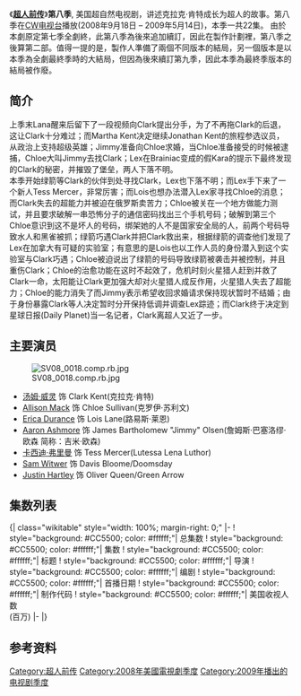 {{Infobox television season
 |season_name = 《超人前传》第八季
 |eng_name         = {{lang|en|''Smallville'' (Season 8)}}
 |bgcolour = #cc5500
 |fgcolour = white
 |image = [[File:Smallvilleseason8dvd.jpg|200px]]
 |caption = DVD盒子
 |show_name = ''[[超人前传|超人前传]]''
 |country = [[美国|美国]]
 |network = [[CW电视台|CW电视台]]
 |first_aired = {{Start date|2008|9|18}}
 |last_aired = {{End date|2009|5|14}}
 |num_episodes = 22
 |dvd_release_date = '''[[DVD区域码|区域]]1''': {{Start date|2009|8|25}}<ref name="David Lambert">{{cite news|author=David Lambert|url=http://tvshowsondvd.com/news/Smallville-Season-8/12027|title=DVD & Blu-ray Official 8th Season Announcement: Extras, 3D Box Art & August Date|publisher=TVShowsOnDVD|date=2009-06-03|accessdate=2009-06-05|deadurl=yes|archiveurl=https://web.archive.org/web/20090606070254/http://www.tvshowsondvd.com/news/Smallville-Season-8/12027|archivedate=2009年6月6日|df=}}</ref><br>'''区域2''': {{Start date|2009|9|14}}<ref>{{cite web|url=http://www.amazon.co.uk/Smallville-Complete-Eighth-Season-DVD/dp/B001QTVZ76/|title=''Smallville'' Season 8 Boxset (Region 2)|publisher=Amazon.uk|accessdate=June 25, 2009}}</ref><br>'''区域4''': {{Start date|2010|5|3}}
 |dvd_format = 
 |prev_season = [[超人前传_(第七季)|第七季]]
 |next_season = [[超人前传_(第九季)|第九季]]
}}
《'''[[超人前传|超人前传]]'''》'''第八季''', 美国超自然电视剧，讲述克拉克·肯特成长为超人的故事。第八季在[[CW电视台|CW电视台]]播放(2008年9月18日 – 2009年5月14日)，本季一共22集。
由於本劇原定第七季全劇終，此第八季為後來追加續訂，因此在製作計劃裡，第八季之後算第二部。值得一提的是，製作人準備了兩個不同版本的結局，另一個版本是以本季為全劇最終季時的大結局，但因為後來續訂第九季，因此本季為最終季版本的結局被作廢。

== 简介 ==
上季末Lana醒来后留下了一段视频向Clark提出分手，为了不再拖Clark的后退，这让Clark十分难过；而Martha Kent决定继续Jonathan Kent的旅程参选议员，从政治上支持超级英雄；Jimmy准备向Chloe求婚，当Chloe准备接受的时候被逮捕，Chloe大叫Jimmy去找Clark；Lex在Brainiac变成的假Kara的提示下最终发现的Clark的秘密，并摧毁了堡垒，两人下落不明。<br />
本季开始绿箭等Clark的伙伴到处寻找Clark，Lex也下落不明；而Lex手下来了一个新人Tess Mercer，非常厉害；而Lois也想办法潜入Lex家寻找Chloe的消息；而Clark失去的超能力并被迫在俄罗斯卖苦力；Chloe被关在一个地方做能力测试，并且要求破解一串恐怖分子的通信密码找出三个手机号码；破解到第三个Chloe意识到这不是坏人的号码，绑架她的人不是国家安全局的人，前两个号码导致水人和黑雀被抓；绿箭巧遇Clark并把Clark救出来，根据绿箭的调查他们发现了Lex在加拿大有可疑的实验室；有意思的是Lois也以工作人员的身份潜入到这个实验室与Clark巧遇；Chloe被迫说出了绿箭的号码导致绿箭被袭击并被控制，并且重伤Clark；Chloe的治愈功能在这时不起效了，危机时刻火星猎人赶到并救了Clark一命，太阳能让Clark更加强大却对火星猎人成反作用，火星猎人失去了超能力；Chloe的能力消失了而Jimmy表示希望收回求婚请求保持现状暂时不结婚；由于身份暴露Clark等人决定暂时分开保持低调并调查Lex踪迹；而Clark终于决定到星球日报(Daily Planet)当一名记者，Clark离超人又近了一步。

== 主要演员 ==
[[File:SV08_0018.comp.rb.jpg|thumb]]
*[[汤姆·威灵|汤姆·威灵]] 饰 Clark Kent(克拉克·肯特)
*[[Allison_Mack|Allison Mack]] 饰 Chloe Sullivan(克罗伊·苏利文)
*[[Erica_Durance|Erica Durance]] 饰 Lois Lane(路易斯·莱恩)
*[[Aaron_Ashmore|Aaron Ashmore]] 饰 James Bartholomew "Jimmy" Olsen(詹姆斯·巴塞洛缪·欧森 简称：吉米·欧森)
*[[卡西迪·弗里曼|卡西迪·弗里曼]] 饰 Tess Mercer(Lutessa Lena Luthor)
*[[Sam_Witwer|Sam Witwer]] 饰 Davis Bloome/Doomsday
*[[Justin_Hartley|Justin Hartley]] 饰 Oliver Queen/Green Arrow

== 集数列表 ==
{{See also|超人前传集数列表}}
<onlyinclude>{| class="wikitable" style="width: 100%; margin-right: 0;"
|-
! style="background: #CC5500; color: #ffffff;"| 总集数
! style="background: #CC5500; color: #ffffff;"| 集数
! style="background: #CC5500; color: #ffffff;"| 标题
! style="background: #CC5500; color: #ffffff;"| 导演
! style="background: #CC5500; color: #ffffff;"| 编剧
! style="background: #CC5500; color: #ffffff;"| 首播日期
! style="background: #CC5500; color: #ffffff;"| 制作代码
! style="background: #CC5500; color: #ffffff;"| 美国收视人数<br>(百万)
|-
{{Episode list/sublist|超人前传 (第八季)
 |EpisodeNumber = 153
 |EpisodeNumber2 = 1
 |Title = 奧德賽
 |AltTitle = Odyssey
 |DirectedBy = Kevin Fair
 |WrittenBy = [[Kelly_Souders|Kelly Souders]], [[Brian_Wayne_Peterson|Brian Peterson]],<br />
 [[Todd_Slavkin|Todd Slavkin]] & [[Darren_Swimmer|Darren Swimmer]]
 |OriginalAirDate = {{Start date|2008|9|18}}
 |ProdCode = 3T7451
 |Aux4 = 4.34<ref>{{Cite news |first=Bill |last=Gorman |date=September 23, 2008 |url=http://tvbythenumbers.com/2008/09/23/top-cw-primetime-shows-september-15-21/5293 |title=Top CW Primetime Shows, September 15–21 |work=TV by the Numbers |accessdate=November 22, 2008}}</ref>
 |LineColor = CC5500
}}
{{Episode list/sublist|超人前传 (第八季)
 |EpisodeNumber = 154
 |EpisodeNumber2 = 2
 |Title = 爆炸
 |AltTitle = Plastique
 |DirectedBy = [[Rick_Rosenthal|Rick Rosenthal]]
 |WrittenBy = Don Whitehead & Holly Henderson
 |OriginalAirDate = {{Start date|2008|9|25}}
 |ProdCode = 3T7452
 |Aux4 = 4.18<ref>{{Cite news |first=Bill |last=Gorman |url=http://tvbythenumbers.com/2008/09/30/top-cw-primetime-shows-september-22-28/5424 |title=Top CW Primetime Shows, September 22–28 |work=TV by the Numbers |date=September 30, 2008 |accessdate=November 22, 2008}}</ref>
 |LineColor = CC5500
}}
{{Episode list/sublist|超人前传 (第八季)
 |EpisodeNumber = 155
 |EpisodeNumber2 = 3
 |Title = 中毒
 |AltTitle = Toxic
 |DirectedBy = Mairzee Almas
 |WrittenBy = [[Caroline_Dries|Caroline Dries]]
 |OriginalAirDate = {{Start date|2008|10|2}}
 |ProdCode = 3T7453
 |Aux4 = 4.05<ref>{{Cite news |first=Bill |last=Gorman |url=http://tvbythenumbers.com/2008/10/07/top-cw-primetime-shows-september-29-october-5/5919 |title=Top CW Primetime Shows, September 29 - October 5 |date=October 7, 2008 |accessdate=November 22, 2008}}</ref>
 |LineColor = CC5500
}}
{{Episode list/sublist|超人前传 (第八季)
 |EpisodeNumber = 156
 |EpisodeNumber2 = 4
 |Title = 本能
 |AltTitle = Instinct
 |DirectedBy = [[James_L._Conway|James Conway]]
 |WrittenBy = Al Septien & Turi Meyer
 |OriginalAirDate = {{Start date|2008|10|9}}
 |ProdCode = 3T7454
 |Aux4 = 4.11<ref>{{Cite news |first=Bill |last=Gorman |url=http://tvbythenumbers.com/2008/10/14/top-cw-primetime-shows-october-6-12/6267 |title=Top CW Primetime Shows, October 6–12 |work=TV by the Numbers |date=October 14, 2008 |accessdate=November 22, 2008}}</ref>
 |LineColor = CC5500
}}
{{Episode list/sublist|超人前传 (第八季)
 |EpisodeNumber = 157
 |EpisodeNumber2 = 5
 |Title = 承諾
 |AltTitle = Committed
 |DirectedBy = Glen Winter
 |WrittenBy = [[Bryan_Q._Miller|Bryan Q. Miller]]
 |OriginalAirDate = {{Start date|2008|10|16}}
 |ProdCode = 3T7455
 |Aux4 = 4.18<ref>{{Cite web |first=Bill |last=Gorman |url=http://tvbythenumbers.com/2008/10/21/top-cw-primetime-shows-october-13-19/6675 |title=Top CW Primetime Shows, October 13–19 |work=TV by the Numbers |date=October 21, 2008 |accessdate=November 22, 2008}}</ref>
 |LineColor = CC5500
}}
{{Episode list/sublist|超人前传 (第八季)
 |EpisodeNumber = 158
 |EpisodeNumber2 = 6
 |Title =獵物
 |AltTitle = Prey
 |DirectedBy = [[Michael_Rohl|Michael Rohl]]
 |WrittenBy = Kelly Souders & Brian Peterson
 |OriginalAirDate = {{Start date|2008|10|23}}
 |ProdCode = 377456
 |Aux4 = 4.15<ref>{{Cite web |first=Robert |last=Seidman |url=http://tvbythenumbers.com/2008/10/29/top-cw-primetime-shows-october-20-26/7124 |title=Top CW Primetime Shows, October 20–26 |work=TV by the Numbers |date=October 29, 2008 |accessdate=November 22, 2008}}</ref>
 |LineColor = CC5500
}}
{{Episode list/sublist|超人前传 (第八季)
 |EpisodeNumber = 159
 |EpisodeNumber2 = 7
 |Title = 身分
 |AltTitle = Identity
 |DirectedBy = Mairzee Almas
 |WrittenBy = Todd Slavkin & Darren Swimmer
 |OriginalAirDate = {{Start date|2008|10|30}}
 |ProdCode = 3T7457
 |Aux4 = 4.32<ref>{{Cite web |first=Robert |last=Seidman |url=http://tvbythenumbers.com/2008/11/04/top-cw-primetime-shows-october-28-november-2/7547 |title=Top CW Primetime Shows, October 27 - November 2 |work=TV by the Numbers |date=November 4, 2008 |accessdate=November 22, 2008}}</ref>
 |LineColor = CC5500
}}
{{Episode list/sublist|超人前传 (第八季)
 |EpisodeNumber = 160
 |EpisodeNumber2 = 8
 |Title = 血脈
 |AltTitle = Bloodline
 |DirectedBy = Michael Rohl
 |WrittenBy = Caroline Dries
 |OriginalAirDate = {{Start date|2008|11|6}}
 |ProdCode = 3T7459
 |Aux4 = 4.45<ref>{{Cite web |first=Robert |last=Seidman |url=http://tvbythenumbers.com/2008/11/11/top-cw-primetime-shows-november-3-9/7949 |title=Top CW Primetime Shows, November 3–9 |work=TV by the Numbers |date=November 11, 2008 |accessdate=November 22, 2008}}</ref>
 |LineColor = CC5500
}}
{{Episode list/sublist|超人前传 (第八季)
 |EpisodeNumber = 161
 |EpisodeNumber2 = 9
 |Title = 深淵
 |AltTitle = Abyss
 |DirectedBy = Kevin Fair
 |WrittenBy = Don Whitehead & Holly Henderson
 |OriginalAirDate = {{Start date|2008|11|13}}
 |ProdCode = 3T7458
 |Aux4 = 3.55<ref>{{Cite web |first=Robert |last=Seidman |url=http://tvbythenumbers.com/2008/11/18/top-cw-primetime-shows-november-10-16-2008/8361 |title=Top CW Primetime Shows, November 10–16, 2008 |work=TV by the Numbers |date=November 18, 2008 |accessdate=November 22, 2008}}</ref>
 |LineColor = CC5500
}}
{{Episode list/sublist|超人前传 (第八季)
 |EpisodeNumber = 162
 |EpisodeNumber2 = 10
 |Title =新娘
 |AltTitle = Bride
 |DirectedBy = Jeannot Szwarc
 |WrittenBy = Al Septien & Turi Meyer
 |OriginalAirDate = {{Start date|2008|11|20}}
 |ProdCode = 3T7460
 |Aux4 = 4.18<ref>{{Cite web |first=Robert |last=Seidman |url=http://tvbythenumbers.com/2008/11/25/top-cw-primetime-shows-november-17-23/8767 |title=Top CW Primetime Shows, November 17–23 |work=TV by the Numbers |date=November 25, 2008 |accessdate=2008-11-25}}</ref>
|LineColor = CC5500
}}
{{Episode list/sublist|超人前传 (第八季)
 |EpisodeNumber = 163
 |EpisodeNumber2 = 11
 |Title =軍團
 |AltTitle = Legion
 |DirectedBy = Glen Winter
 |WrittenBy = [[Geoff_Johns|Geoff Johns]]
 |OriginalAirDate = {{Start date|2009|1|15}}
 |ProdCode = 3T7461
 |Aux4 = 4.29<ref>{{Cite web |first=Robert |last=Seidman |url=http://tvbythenumbers.com/category/ratings/top-shows-by-network/cw-tv-ratings |title=Top CW Primetime Shows, January 12–18 |work=TV by the Numbers |date=January 21, 2009 |accessdate=January 21, 2009}}</ref>
 |LineColor = CC5500
}}
{{Episode list/sublist|超人前传 (第八季)
 |EpisodeNumber = 164
 |EpisodeNumber2 = 12
 |Title = 防彈
 |AltTitle = Bulletproof
 |WrittenBy = Bryan Miller
 |DirectedBy = Morgan Beggs
 |OriginalAirDate = {{Start date|2009|1|22}}
 |ProdCode = 3T7462
 |Aux4 = 3.85<ref>{{Cite web |url=http://tvbythenumbers.com/2009/01/27/top-cw-primetime-shows-january-19-25-2009/11630 |title=Top CW Primetime Shows, January 19–25, 2009 |first=Robert |last=Seidman |work=TV by the Number |date=January 27, 2009 |accessdate=February 22, 2009}}</ref>
 |LineColor = CC5500
}}
{{Episode list/sublist|超人前传 (第八季)
 |EpisodeNumber = 165
 |EpisodeNumber2 = 13
 |Title = 超力量
 |AltTitle = Power
 |DirectedBy = [[Allison_Mack|Allison Mack]]
 |WrittenBy = Todd Slavkin & Darren Swimmer
 |OriginalAirDate = {{Start date|2009|1|29}}
 |ProdCode = 3T7463
 |Aux4 = 4.21<ref>{{Cite web |url=http://tvbythenumbers.com/2009/02/03/top-cw-primetime-shows-january-26-february-1-2009/12093 |title=Top CW Primetime Shows, January 26 - February 1, 2009 |first=Robert |last=Seidman |work=TV by the Numbers |date=February 3, 2009 |accessdate=February 5, 2009}}</ref>
 |LineColor = CC5500
}}
{{Episode list/sublist|超人前传 (第八季)
 |EpisodeNumber = 166
 |EpisodeNumber2 = 14
 |Title = 安魂
 |AltTitle = Requiem
 |DirectedBy = Michael Rohl
 |WrittenBy = Don Whitehead & Holly Henderson
 |OriginalAirDate = {{Start date|2009|2|5}}
 |ProdCode = 3T7464
 |Aux4 = 3.93<ref>{{Cite web |url=http://tvbythenumbers.com/2009/02/10/top-cw-primetime-shows-february-2-8-2009/12525 |title=Top CW Primetime Shows, February 2–8, 2009 |first=Robert |last=Seidman |work=TV by the Numbers |date=February 10, 2009 |accessdate=February 11, 2009}}</ref>
 |LineColor = CC5500
}}
{{Episode list/sublist|超人前传 (第八季)
 |EpisodeNumber = 167
 |EpisodeNumber2 = 15
 |Title = 臭名
 |AltTitle = Infamous
 |DirectedBy = Glen Winter
 |WrittenBy = Caroline Dries
 |OriginalAirDate = {{Start date|2009|3|12}}
 |ProdCode = 3T7465
 |Aux4 = 3.56<ref>{{Cite web |url=http://tvbythenumbers.com/2009/03/17/top-cw-primetime-shows-march-9-15-2009/14716 |title=Top CW Primetime Shows, March 9–15, 2009 |first=Robert |last=Seidman |work=TV by the Numbers |date=March 17, 2009 |accessdate=March 20, 2009}}</ref>
 |LineColor = CC5500
}}
{{Episode list/sublist|超人前传 (第八季)
 |EpisodeNumber = 168
 |EpisodeNumber2 = 16
 |Title =動盪
 |AltTitle = Turbulence
 |DirectedBy = Kevin Fair
 |WrittenBy = Al Septien & Turi Meyer
 |OriginalAirDate = {{Start date|2009|3|19}}
 |ProdCode = 3T7466
 |Aux4 = 3.49<ref>{{Cite web |url=http://tvbythenumbers.com/2009/03/24/top-cw-primetime-shows-march-16-22-2009/15104 |title=Top CW Primetime Shows, March 16–22, 2009 |first=Robert |last=Seidman |work=TV by the Numbers |date=March 24, 2009 |accessdate=March 25, 2009}}</ref>
 |LineColor = CC5500
}}
{{Episode list/sublist|超人前传 (第八季)
 |EpisodeNumber = 169
 |EpisodeNumber2 = 17
 |Title =願望
 |AltTitle = Hex
 |DirectedBy = Mairzee Almas
 |WrittenBy = Bryan Miller
 |OriginalAirDate = {{Start date|2009|3|26}}
 |ProdCode = 3T7467
 |Aux4 = 3.79<ref>{{Cite web |url=http://tvbythenumbers.com/2009/03/31/top-cw-primetime-shows-march-23-29-2009/15598 |title=Top CW Primetime Shows, March 23–29, 2009 |first=Robert |last=Seidman |work=TV by the Numbers |date=March 31, 2009 |accessdate=April 1, 2009}}</ref>
 |LineColor = CC5500
}}
{{Episode list/sublist|超人前传 (第八季)
 |EpisodeNumber = 170
 |EpisodeNumber2 = 18
 |Title =永遠止盡
 |AltTitle = Eternal
 |DirectedBy = [[James_Marshall_(director)|James Marshall]]
 |WrittenBy = Brian Peterson & Kelly Souders
 |OriginalAirDate = {{Start date|2009|4|2}}
 |ProdCode = 3T7468
 |Aux4 = 3.84<ref>{{Cite web |url=http://tvbythenumbers.com/2009/04/07/top-cw-primetime-shows-march-30-april-5-2009/16164 |title=Top CW Primetime Shows, March 30 - April 5, 2009 |first=Robert |last=Seidman |work=TV by the Numbers |date=April 7, 2009 |accessdate=April 7, 2009}}</ref>
 |LineColor = CC5500
}}
{{Episode list/sublist|超人前传 (第八季)
 |EpisodeNumber = 171
 |EpisodeNumber2 = 19
 |Title = 高跟女俠
 |AltTitle = Stiletto
 |DirectedBy = Kevin Fair
 |WrittenBy = Caroline Dries
 |OriginalAirDate = {{Start date|2009|4|23}}
 |ProdCode = 3T7469
 |Aux4 = 3.10<ref>{{Cite web |url=http://tvbythenumbers.com/2009/04/28/top-cw-primetime-shows-april-20-26-2009/17580 |first=Robert |last=Seidman |work=TV by the Numbers |title=Top CW Primetime Shows, April 20–26, 2009 |date=May 2, 2009 |accessdate=May 2, 2009}}</ref>
 |LineColor = CC5500
}}
{{Episode list/sublist|超人前传 (第八季)
 |EpisodeNumber = 172
 |EpisodeNumber2 = 20
 |Title =猛獸
 |AltTitle = Beast
 |DirectedBy = Michael Rohl
 |WrittenBy = Genevieve Sparling
 |OriginalAirDate = {{Start date|2009|4|30}}
 |ProdCode = 3T7470
 |Aux4 = 3.23<ref>{{Cite web |url=http://tvbythenumbers.com/2009/05/06/top-cw-primetime-shows-april-27-may-3-2009/18174 |first=Robert |last=Seidman |work=TV by the Numbers |title=Top CW Primetime Shows, April 27 - May 3, 2009 |date=May 6, 2009 |accessdate=May 12, 2009}}</ref>
 |LineColor = CC5500
}}
{{Episode list/sublist|超人前传 (第八季)
 |EpisodeNumber = 173
 |EpisodeNumber2 = 21
 |Title = 不正義
 |AltTitle = {{anchor|Injustice}}Injustice
 |DirectedBy = [[Tom_Welling|Tom Welling]]
 |WrittenBy = Al Septien & Turi Meyer
 |OriginalAirDate = {{Start date|2009|5|7}}
 |ProdCode = 3T7471
 |Aux4 = 3.39<ref>{{Cite web |url=http://tvbythenumbers.com/2009/05/12/top-cw-primetime-shows-may-4-10-2009/18551 |first=Robert |last=Seidman |work=TV by the Numbers |title=Top CW Primetime Shows, May 4–10, 2009 |date=May 12, 2009 |accessdate=May 12, 2009}}</ref>
 |LineColor = CC5500
}}
{{Episode list/sublist|超人前传 (第八季)
 |EpisodeNumber = 174
 |EpisodeNumber2 = 22
 |Title =審判日
 |AltTitle = Doomsday
 |DirectedBy = James Marshall
 |WrittenBy = Brian Peterson & Kelly Souders
 |OriginalAirDate = {{Start date|2009|5|14}}
 |ProdCode = 3T7472
 |Aux4 = 3.13<ref>{{Cite web |url=http://tvbythenumbers.com/2009/05/19/top-cw-primetime-shows-may-11-17-2009/19087 |first=Robert |last=Seidman |work=TV by the Numbers |title=Top CW Primetime Shows, May 11–17, 2009 |date=May 19, 2009 |accessdate=May 20, 2009}}</ref>
 |LineColor = CC5500
}}
|}</onlyinclude>

== 参考资料 ==
{{reflist|2}}

{{超人前传}}

{{DEFAULTSORT:Smallville (season 8)}}
[[Category:超人前传|Category:超人前传]]
[[Category:2008年美國電視劇季度|Category:2008年美國電視劇季度]]
[[Category:2009年播出的电视剧季度|Category:2009年播出的电视剧季度]]